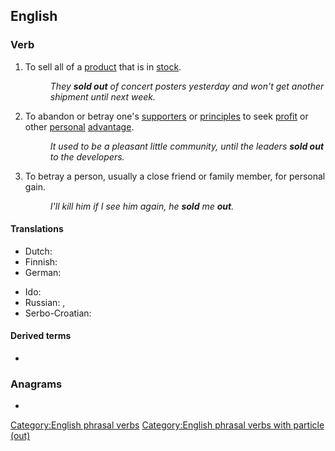 {{also|sellout|sell-out}}

==English==

===Verb===
{{head|en|verb|phrasal verb|head=[[sell]] out}}

# To sell all of a [[product]] that is in [[stock]].
#: ''They '''sold out''' of concert posters yesterday and won't get another shipment until next week.''
# {{lb|en|idiomatic}} To abandon or betray one's [[supporter]]s or [[principle]]s to seek [[profit]] or other [[personal]] [[advantage]].
#: ''It used to be a pleasant little community, until the leaders '''sold out''' to the developers.''
# To betray a person, usually a close friend or family member, for personal gain.
#: ''I'll kill him if I see him again, he '''sold''' me '''out'''.''

====Translations====
{{trans-top|sell all of a product}}
* Dutch: {{t+|nl|uitverkopen}}
* Finnish: {{t|fi|loppuunmyydä}}
* German: {{t+|de|ausverkaufen}}
{{trans-mid}}
* Ido: {{t+|io|parvendar}}
* Russian: {{t+|ru|распродава́ть|impf}}, {{t+|ru|распрода́ть|pf}}
* Serbo-Croatian: {{t+|sh|rasprodaja|f}}
{{trans-bottom}}

====Derived terms====
* {{l|en|sold-out}}

===Anagrams===
* {{l|en|outsell}}

[[Category:English phrasal verbs]]
[[Category:English phrasal verbs with particle (out)]]